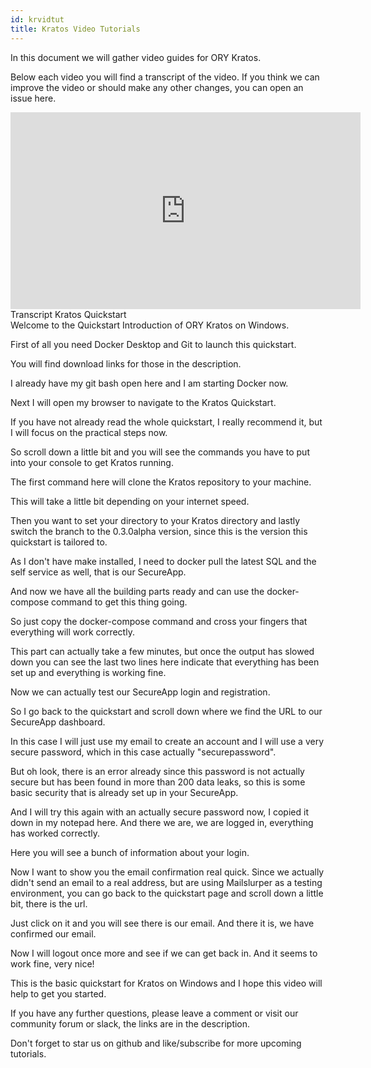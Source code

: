 ```yaml
---
id: krvidtut
title: Kratos Video Tutorials
---
```


In this document we will gather video guides for ORY Kratos. 

Below each video you will find a transcript of the video. If you think we can improve the video or should make any other changes, you can open an issue here. 

<iframe width="560" height="315" src="https://www.youtube.com/embed/5t1Zr_zJc7E" frameborder="0" allowfullscreen></iframe
<details><summary>Transcript Kratos Quickstart</summary>
Welcome to the Quickstart Introduction of ORY Kratos on Windows.

First of all you need Docker Desktop and Git to launch this quickstart.

You will find download links for those in the description.

I already have my git bash open here and I am starting Docker now. 

Next I will open my browser to navigate to the Kratos Quickstart. 

If you have not already read the whole quickstart, I really recommend it, but I will focus on the practical steps now.

So scroll down a little bit and you will see the commands you have to put into your console to get Kratos running. 

The first command here will clone the Kratos repository to your machine. 

This will take a little bit depending on your internet speed. 

Then you want to set your directory to your Kratos directory and lastly switch the branch to the 0.3.0alpha version, since this is the version this quickstart is tailored to.

As I don't have make installed, I need to docker pull the latest SQL and the self service as well, that is our SecureApp.

And now we have all the building parts ready and can use the docker-compose command to get this thing going. 

So just copy the docker-compose command and cross your fingers that everything will work correctly. 

This part can actually take a few minutes, but once the output has slowed down you can see the last two lines here indicate that everything has been set up and everything is working fine. 

Now we can actually test our SecureApp login and registration.

So I go back to the quickstart and scroll down where we find the URL to our SecureApp dashboard. 

In this case I will just use my email to create an account and I will use a very secure password, which in this case actually "securepassword".

But oh look, there is an error already since this password is not actually secure but has been found in more than 200 data leaks, so this is some basic security that is already set up in your SecureApp. 

And I will try this again with an actually secure password now, I copied it down in my notepad here. And there we are, we are logged in, everything has worked correctly.

Here you will see a bunch of information about your login. 

Now I want to show you the email confirmation real quick. Since we actually didn't send an email to a real address, but are using Mailslurper as a testing environment, you can go back to the quickstart page and scroll down a little bit, there is the url.

Just click on it and you will see there is our email. And there it is, we have confirmed our email. 

Now I will logout once more and see if we can get back in. And it seems to work fine, very nice!

This is the basic quickstart for Kratos on Windows and I hope this video will help to get you started.

If you have any further questions, please leave a comment or visit our community forum or slack, the links are in the description. 

Don't forget to star us on github and like/subscribe for more upcoming tutorials.

<p>
